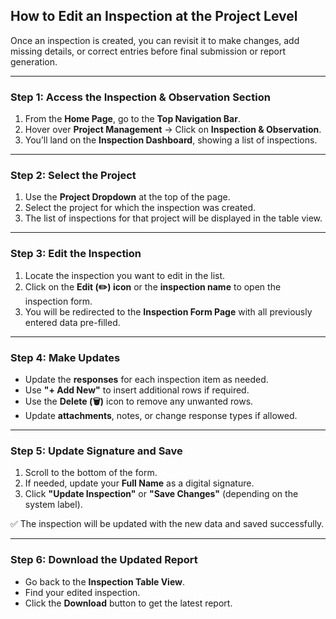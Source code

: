 ## **How to Edit an Inspection at the Project Level**

Once an inspection is created, you can revisit it to make changes, add missing details, or correct entries before final submission or report generation.

---

### **Step 1: Access the Inspection & Observation Section**

1. From the **Home Page**, go to the **Top Navigation Bar**.
2. Hover over **Project Management** → Click on **Inspection & Observation**.
3. You’ll land on the **Inspection Dashboard**, showing a list of inspections.

---

### **Step 2: Select the Project**

1. Use the **Project Dropdown** at the top of the page.
2. Select the project for which the inspection was created.
3. The list of inspections for that project will be displayed in the table view.

---

### **Step 3: Edit the Inspection**

1. Locate the inspection you want to edit in the list.
2. Click on the **Edit (✏️) icon** or the **inspection name** to open the inspection form.
3. You will be redirected to the **Inspection Form Page** with all previously entered data pre-filled.

---

### **Step 4: Make Updates**

- Update the **responses** for each inspection item as needed.
- Use **"+ Add New"** to insert additional rows if required.
- Use the **Delete (🗑️)** icon to remove any unwanted rows.
- Update **attachments**, notes, or change response types if allowed.

---

### **Step 5: Update Signature and Save**

1. Scroll to the bottom of the form.
2. If needed, update your **Full Name** as a digital signature.
3. Click **"Update Inspection"** or **"Save Changes"** (depending on the system label).

✅ The inspection will be updated with the new data and saved successfully.

---

### **Step 6: Download the Updated Report**

- Go back to the **Inspection Table View**.
- Find your edited inspection.
- Click the **Download** button to get the latest report.

